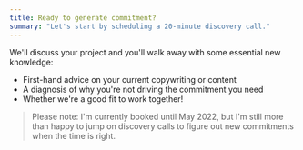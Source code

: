 ```yaml
---
title: Ready to generate commitment?
summary: "Let's start by scheduling a 20-minute discovery call."
---
```


We'll discuss your project and you'll walk away with some essential new knowledge:

- First-hand advice on your current copywriting or content
- A diagnosis of why you're not driving the commitment you need
- Whether we're a good fit to work together!

> Please note: <span className="text-orange font-semibold">I'm currently booked until May 2022</span>, but I'm still
> more than happy to jump on discovery calls to figure out new commitments when the time is right.